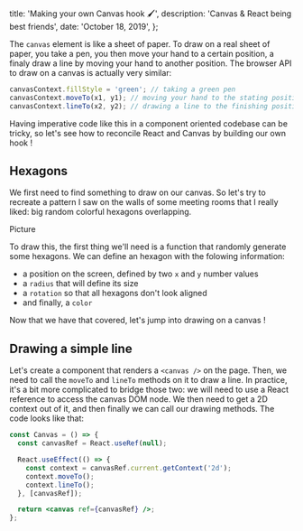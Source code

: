   title: 'Making your own Canvas hook 🖌',
  description: 'Canvas & React being best friends',
  date: 'October 18, 2019',
};

The `canvas` element is like a sheet of paper. To draw on a real sheet of paper, you take a pen, you then move your hand to a certain position, a finaly draw a line by moving your hand to another position. The browser API to draw on a canvas is actually very similar:

```js
canvasContext.fillStyle = 'green'; // taking a green pen
canvasContext.moveTo(x1, y1); // moving your hand to the stating position
canvasContext.lineTo(x2, y2); // drawing a line to the finishing position
```

Having imperative code like this in a component oriented codebase can be tricky, so let's see how to reconcile React and Canvas by building our own hook !

## Hexagons

We first need to find something to draw on our canvas. So let's try to recreate a pattern I saw on the walls of some meeting rooms that I really liked: big random colorful hexagons overlapping.

Picture

To draw this, the first thing we'll need is a function that randomly generate some hexagons. We can define an hexagon with the folowing information:

- a position on the screen, defined by two `x` and `y` number values
- a `radius` that will define its size
- a `rotation` so that all hexagons don't look aligned
- and finally, a `color`

Now that we have that covered, let's jump into drawing on a canvas !

## Drawing a simple line

Let's create a component that renders a `<canvas />` on the page. Then, we need to call the `moveTo` and `lineTo` methods on it to draw a line. In practice, it's a bit more complicated to bridge those two: we will need to use a React reference to access the canvas DOM node. We then need to get a 2D context out of it, and then finally we can call our drawing methods. The code looks like that:

```jsx
const Canvas = () => {
  const canvasRef = React.useRef(null);

  React.useEffect(() => {
    const context = canvasRef.current.getContext('2d');
    context.moveTo();
    context.lineTo();
  }, [canvasRef]);

  return <canvas ref={canvasRef} />;
};
```
